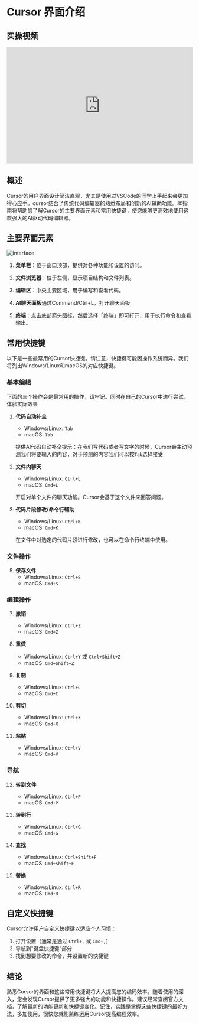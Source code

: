 # Cursor 界面介绍

## 实操视频

<iframe width="100%" height="315" src="https://www.youtube.com/embed/Dtxq314fuG4" title="YouTube video" frameborder="0" allow="accelerometer; autoplay; clipboard-write; encrypted-media; gyroscope; picture-in-picture" allowfullscreen></iframe>

## 概述

Cursor的用户界面设计简洁直观，尤其是使用过VSCode的同学上手起来会更加得心应手。cursor结合了传统代码编辑器的熟悉布局和创新的AI辅助功能。本指南将帮助您了解Cursor的主要界面元素和常用快捷键，使您能够更高效地使用这款强大的AI驱动代码编辑器。

## 主要界面元素
![interface](/interface.jpeg)

1. **菜单栏**：位于窗口顶部，提供对各种功能和设置的访问。

2. **文件浏览器**：位于左侧，显示项目结构和文件列表。

3. **编辑区**：中央主要区域，用于编写和查看代码。

4. **AI聊天面板**通过Command/Ctrl+L，打开聊天面板

6. **终端**：点击底部箭头图标，然后选择「终端」即可打开，用于执行命令和查看输出。

## 常用快捷键

以下是一些最常用的Cursor快捷键。请注意，快捷键可能因操作系统而异。我们将列出Windows/Linux和macOS的对应快捷键。

### 基本编辑
<Note title="关键快捷键">
下面的三个操作会是最常用的操作，请牢记。同时在自己的Cursor中进行尝试，体验实际效果
</Note>

1. **代码自动补全**
   - Windows/Linux: `Tab`
   - macOS: `Tab`
   
   提供AI代码自动补全提示：在我们写代码或者写文字的时候，Cursor会主动预测我们将要输入的内容，对于预测的内容我们可以按`Tab`选择接受

2. **文件内聊天**
   - Windows/Linux: `Ctrl+L`
   - macOS: `Cmd+L`
   
   开启对单个文件的聊天功能。Cursor会基于这个文件来回答问题。

3. **代码片段修改/命令行辅助**
   - Windows/Linux: `Ctrl+K`
   - macOS: `Cmd+K`
   
   在文件中对选定的代码片段进行修改，也可以在命令行终端中使用。

### 文件操作

5. **保存文件**
   - Windows/Linux: `Ctrl+S`
   - macOS: `Cmd+S`

### 编辑操作

7. **撤销**
   - Windows/Linux: `Ctrl+Z`
   - macOS: `Cmd+Z`

8. **重做**
   - Windows/Linux: `Ctrl+Y` 或 `Ctrl+Shift+Z`
   - macOS: `Cmd+Shift+Z`

9. **复制**
   - Windows/Linux: `Ctrl+C`
   - macOS: `Cmd+C`

10. **剪切**
    - Windows/Linux: `Ctrl+X`
    - macOS: `Cmd+X`

11. **粘贴**
    - Windows/Linux: `Ctrl+V`
    - macOS: `Cmd+V`

### 导航

12. **转到文件**
    - Windows/Linux: `Ctrl+P`
    - macOS: `Cmd+P`

13. **转到行**
    - Windows/Linux: `Ctrl+G`
    - macOS: `Cmd+G`

14. **查找**
    - Windows/Linux: `Ctrl+Shift+F`
    - macOS: `Cmd+Shift+F`

15. **替换**
    - Windows/Linux: `Ctrl+R`
    - macOS: `Cmd+R`

## 自定义快捷键

Cursor允许用户自定义快捷键以适应个人习惯：

1. 打开设置（通常是通过 `Ctrl+,` 或 `Cmd+,`）
2. 导航到"键盘快捷键"部分
3. 找到想要修改的命令，并设置新的快捷键

## 结论

熟悉Cursor的界面和这些常用快捷键将大大提高您的编码效率。随着使用的深入，您会发现Cursor提供了更多强大的功能和快捷操作。建议经常查阅官方文档，了解最新的功能更新和快捷键变化。记住，实践是掌握这些快捷键的最好方法，多加使用，很快您就能熟练运用Cursor提高编程效率。